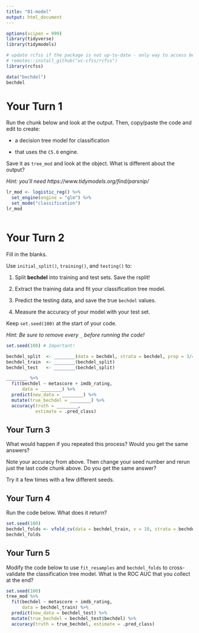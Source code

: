 ```yaml
---
title: "01-model"
output: html_document
---
```


```r
options(scipen = 999)
library(tidyverse)
library(tidymodels)

# update rcfss if the package is not up-to-date - only way to access bechdel
# remotes::install_github("uc-cfss/rcfss")
library(rcfss)

data("bechdel")
bechdel
```

# Your Turn 1

Run the chunk below and look at the output. Then, copy/paste the code and edit to create:

+ a decision tree model for classification 

+ that uses the `C5.0` engine. 

Save it as `tree_mod` and look at the object. What is different about the output?

*Hint: you'll need https://www.tidymodels.org/find/parsnip/*

```r
lr_mod <- logistic_reg() %>% 
  set_engine(engine = "glm") %>% 
  set_mode("classification")
lr_mod
```

```r

```

# Your Turn 2

Fill in the blanks. 

Use `initial_split()`, `training()`, and `testing()` to:

1. Split **bechdel** into training and test sets. Save the rsplit!

2. Extract the training data and fit your classification tree model.

3. Predict the testing data, and save the true `bechdel` values.

4. Measure the accuracy of your model with your test set.  

Keep `set.seed(100)` at the start of your code.

*Hint: Be sure to remove every `_` before running the code!*

```r
set.seed(100) # Important!

bechdel_split  <- ________(data = bechdel, strata = bechdel, prop = 3/4)
bechdel_train  <- ________(bechdel_split)
bechdel_test   <- ________(bechdel_split)

________ %>% 
  fit(bechdel ~ metascore + imdb_rating, 
      data = ________) %>% 
  predict(new_data = ________) %>% 
  mutate(true_bechdel = ________) %>% 
  accuracy(truth = ________, 
           estimate = .pred_class)
```

## Your Turn 3

What would happen if you repeated this process? Would you get the same answers?

Note your accuracy from above. Then change your seed number and rerun just the last code chunk above. Do you get the same answer? 

Try it a few times with a few different seeds.

## Your Turn 4

Run the code below. What does it return?

```r
set.seed(100)
bechdel_folds <- vfold_cv(data = bechdel_train, v = 10, strata = bechdel)
bechdel_folds
```

## Your Turn 5

Modify the code below to use `fit_resamples` and `bechdel_folds` to cross-validate the classification tree model. What is the ROC AUC that you collect at the end?

```r
set.seed(100)
tree_mod %>% 
  fit(bechdel ~ metascore + imdb_rating, 
      data = bechdel_train) %>% 
  predict(new_data = bechdel_test) %>% 
  mutate(true_bechdel = bechdel_test$bechdel) %>% 
  accuracy(truth = true_bechdel, estimate = .pred_class)
```
